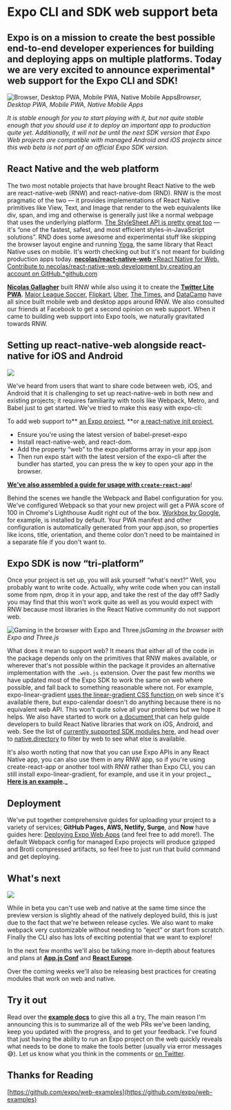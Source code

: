 # Expo CLI and SDK web support beta


## Expo is on a mission to create the best possible end-to-end developer experiences for building and deploying apps on multiple platforms. Today we are very excited to announce experimental\* web support for the Expo CLI and SDK!

![Browser, Desktop PWA, Mobile PWA, Native Mobile Apps](./images/17IZet0jkXYQ9xz1cQt-jkg.png)_Browser, Desktop PWA, Mobile PWA, Native Mobile Apps_

_It is stable enough for you to start playing with it, but not quite stable enough that you should use it to deploy an important app to production quite yet. Additionally, it will not be until the next SDK version that Expo Web projects are compatible with managed Android and iOS projects since this web beta is not part of an official Expo SDK version._

## React Native and the web platform

The two most notable projects that have brought React Native to the web are react-native-web (RNW) and react-native-dom (RND). RNW is the most pragmatic of the two — it provides implementations of React Native primitives like View, Text, and Image that render to the web equivalents like div, span, and img and otherwise is generally just like a normal webpage that uses the underlying platform. [The StyleSheet API is pretty great too](https://github.com/necolas/react-native-web/blob/master/docs/guides/style.md) — it's “one of the fastest, safest, and most efficient styles-in-JavaScript solutions”. RND does some awesome and experimental stuff like skipping the browser layout engine and running [Yoga](https://github.com/facebook/yoga), the same library that React Native uses on mobile. It's worth checking out but it's not meant for building production apps today.
[**necolas/react-native-web**
*React Native for Web. Contribute to necolas/react-native-web development by creating an account on GitHub.*github.com](https://github.com/necolas/react-native-web)

[**Nicolas Gallagher**](https://twitter.com/necolas) built RNW while also using it to create the [**Twitter Lite PWA**](https://developers.google.com/web/showcase/2017/twitter). [Major League Soccer](https://matchcenter.mlssoccer.com/), [Flipkart](https://twitter.com/naqvitalha/status/969577892991549440), [Uber](https://www.youtube.com/watch?v=RV9rxrNIxnY), [The Times](https://github.com/newsuk/times-components), and [DataCamp](https://www.datacamp.com/community/tech/porting-practice-to-web-part1) have all since built mobile web and desktop apps around RNW. We also consulted our friends at Facebook to get a second opinion on web support. When it came to building web support into Expo tools, we naturally gravitated towards RNW.

## Setting up react-native-web alongside react-native for iOS and Android

![](./images/195QtYQNASYWYfNP2N741QQ.png)

We've heard from users that want to share code between web, iOS, and Android that it is challenging to set up react-native-web in both new and existing projects; it requires familiarity with tools like Webpack, Metro, and Babel just to get started. We've tried to make this easy with expo-cli:

To add web support to** [an Expo project](https://github.com/expo/web-examples/tree/master/expo-managed-workflow), **or [a react-native init project](https://github.com/expo/web-examples/tree/master/react-native-init),

- Ensure you're using the latest version of babel-preset-expo
- Install react-native-web, and react-dom.
- Add the property “web” to the expo.platforms array in your app.json
- Then run expo start with the latest version of the expo-cli after the bundler has started, you can press the w key to open your app in the browser.

[**We've also assembled a guide for usage with `create-react-app`**](https://github.com/expo/web-examples/blob/master/create-react-app-example)!

Behind the scenes we handle the Webpack and Babel configuration for you. We've configured Webpack so that your new project will get a PWA score of 100 in Chrome's Lighthouse Audit right out of the box. [Workbox by Google](https://developers.google.com/web/tools/workbox/), for example, is installed by default. Your PWA manifest and other configuration is automatically generated from your app.json, so properties like icons, title, orientation, and theme color don't need to be maintained in a separate file if you don't want to.

## Expo SDK is now “tri-platform”

Once your project is set up, you will ask yourself “what's next?” Well, you probably want to write code. Actually, why write code when you can install some from npm, drop it in your app, and take the rest of the day off? Sadly you may find that this won't work quite as well as you would expect with RNW because most libraries in the React Native community do not support web.

![Gaming in the browser with Expo and Three.js](./images/1tWsl4KubvXHAcQHcwTyOPg.png)_Gaming in the browser with Expo and Three.js_

What does it mean to support web? It means that either all of the code in the package depends only on the primitives that RNW makes available, or wherever that's not possible within the package it provides an alternative implementation with the `.web.js` extension. Over the past few months we have updated most of the Expo SDK to work the same on web where possible, and fall back to something reasonable where not. For example, expo-linear-gradient [uses the linear-gradient CSS function ](https://github.com/expo/expo/blob/master/packages/expo-linear-gradient/src/NativeLinearGradient.web.tsx)on web since it's available there, but expo-calendar doesn't do anything because there is no equivalent web API. This won't quite solve all your problems but we hope it helps. We also have started to work on [a document](https://github.com/expo/expo/blob/d64340f028d8d2a0ce69e85efa3c915bbadb7413/guides/Creating%20Web%20Platform%20Modules.md)[ ](https://github.com/expo/expo/blob/master/guides/Creating%20Web%20Platform%20Modules.md)that can help guide developers to build React Native libraries that work on iOS, Android, and web. See the list of [currently supported SDK modules here](https://github.com/expo/web-examples/blob/master/FEATURES.md), and head over to [native.directory](https://www.native.directory/) to filter by web to see what else is available.

It's also worth noting that now that you can use Expo APIs in any React Native app, you can also use them in any RNW app, so if you're using create-react-app or another tool with RNW rather than Expo CLI, you can still install expo-linear-gradient, for example, and use it in your project.**_ [Here is an example](https://github.com/expo/web-examples/tree/master/react-native-init)._**

## Deployment

We've put together comprehensive guides for uploading your project to a variety of services; **GitHub Pages, AWS, Netlify, Surge**, and **Now** have guides here: [Deploying Expo Web Apps](https://github.com/expo/web-examples/blob/master/DEPLOYMENT.md) (and feel free to add more!). The default Webpack config for managed Expo projects will produce gzipped and Brotli compressed artifacts, so feel free to just run that build command and get deploying.

## What's next

![](./images/1sNUvfCXTLnpmwF7wsibNRA.jpeg)

While in beta you can't use web and native at the same time since the preview version is slightly ahead of the natively deployed build, this is just due to the fact that we're between release cycles. We also want to make webpack very customizable without needing to “eject” or start from scratch. Finally the CLI also has lots of exciting potential that we want to explore!

In the next few months we'll also be talking more in-depth about features and plans at [**App.js Conf**](https://appjs.co/) and [**React Europe**](https://www.react-europe.org/).

Over the coming weeks we'll also be releasing best practices for creating modules that work on web and native.

## Try it out

Read over the [**example docs**](https://github.com/expo/web-examples) to give this all a try[.](https://github.com/expo/expo/blob/master/guides/Enabling%20the%20Expo%20Web%20Target.md) The main reason I'm announcing this is to summarize all of the web PRs we've been landing, keep you updated with the progress, and to get your feedback. I've found that just having the ability to run an Expo project on the web quickly reveals what needs to be done to make the tools better (usually via error messages 😅). Let us know what you think in the comments or [on Twitter](https://twitter.com/expo).

## Thanks for Reading

[https://github.com/expo/web-examples](https://github.com/expo/web-examples)

<Embed url="https://twitter.com/expo" />

<Embed url="https://twitter.com/baconbrix" />
